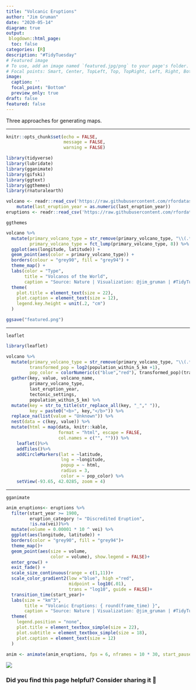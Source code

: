 ```yaml
---
title: "Volcanic Eruptions"
author: "Jim Gruman"
date: "2020-05-14" 
diagram: true
output: 
 blogdown::html_page:
  toc: false
categories: [R]
description: "#TidyTuesday" 
# Featured image
# To use, add an image named `featured.jpg/png` to your page's folder.
# Focal points: Smart, Center, TopLeft, Top, TopRight, Left, Right, BottomLeft, Bottom, BottomRight.
image: 
  caption: ''
  focal_point: "Bottom"
  preview_only: true
draft: false
featured: false
---
```


Three approaches for generating maps.

----

```r
knitr::opts_chunk$set(echo = FALSE, 
                      message = FALSE, 
                      warning = FALSE)
```


```r
library(tidyverse)
library(lubridate)
library(gganimate)
library(gifski)
library(ggtext)
library(ggthemes)
library(rnaturalearth)

volcano <- readr::read_csv('https://raw.githubusercontent.com/rfordatascience/tidytuesday/master/data/2020/2020-05-12/volcano.csv') %>%
    mutate(last_eruption_year = as.numeric(last_eruption_year))
eruptions <- readr::read_csv('https://raw.githubusercontent.com/rfordatascience/tidytuesday/master/data/2020/2020-05-12/eruptions.csv')
```

`ggthemes`

```r
volcano %>%
  mutate(primary_volcano_type = str_remove(primary_volcano_type, "\\(.*\\)"),
         primary_volcano_type = fct_lump(primary_volcano_type, 8)) %>%
  ggplot(aes(longitude, latitude)) +
  geom_point(aes(color = primary_volcano_type)) +
  borders(colour = "grey90", fill = "grey94") +
  theme_map() +
  labs(color = "Type", 
       title = "Volcanos of the World",
       caption = "Source: Nature | Visualization: @jim_gruman | #TidyTuesday")+
  theme(
    plot.title = element_text(size = 22),
    plot.caption = element_text(size = 12),
    legend.key.height = unit(.2, "cm")
  )

ggsave("featured.png")
```

----

`leaflet`

```r
library(leaflet)

volcano %>%
  mutate(primary_volcano_type = str_remove(primary_volcano_type, "\\(.*\\)"),
         transformed_pop = log2(population_within_5_km +1),
         pop_color = colorNumeric(c("blue","red"), transformed_pop)(transformed_pop)) %>%
  gather(key, value, volcano_name, 
         primary_volcano_type, 
         last_eruption_year, 
         tectonic_settings, 
         population_within_5_km) %>%
  mutate(key = str_to_title(str_replace_all(key, "_"," ")),
         key = paste0("<b>", key,"</b>")) %>%
  replace_na(list(value = "Unknown")) %>%
  nest(data = c(key, value)) %>%
  mutate(html = map(data, knitr::kable, 
                    format = "html", escape = FALSE,
                    col.names = c("", ""))) %>%
    leaflet()%>%
    addTiles()%>%
    addCircleMarkers(lat = ~latitude, 
                     lng = ~longitude,
                     popup = ~ html,
                     radius = 3,
                     color = ~ pop_color) %>%
    setView(-93.65, 42.0285, zoom = 4) 

```

----

`gganimate`

```r
anim_eruptions<- eruptions %>%
  filter(start_year >= 1900,
         eruption_category != "Discredited Eruption",
         !is.na(vei))%>%
  mutate(volume = 0.00001 * 10 ^ vei) %>%
  ggplot(aes(longitude, latitude)) +
  borders(color = "grey90", fill = "grey94")+
  theme_map()+
  geom_point(aes(size = volume,
                 color = volume), show.legend = FALSE)+
  enter_grow() +
  exit_fade() +
  scale_size_continuous(range = c(1,11))+
  scale_color_gradient2(low ="blue", high ="red", 
                        midpoint = log10(.01),
                        trans = "log10", guide = FALSE)+
  transition_time(start_year)+
  labs(size = "km^3", 
       title = "Volcanic Eruptions: { round(frame_time) }",
       caption = "Source: Nature | Visualization: @jim_gruman | #TidyTuesday")+  
  theme(
    legend.position = "none",
    plot.title = element_textbox_simple(size = 22),
    plot.subtitle = element_textbox_simple(size = 18),
    plot.caption = element_text(size = 12)
  )

anim <- animate(anim_eruptions, fps = 6, nframes = 10 * 30, start_pause = 8, end_pause = 25, width = 800, height = 500, renderer = gifski_renderer("volcano-eruptions-1900-2020.gif"))

```
![](volcano-eruptions-1900-2020.gif)

### Did you find this page helpful? Consider sharing it 🙌


